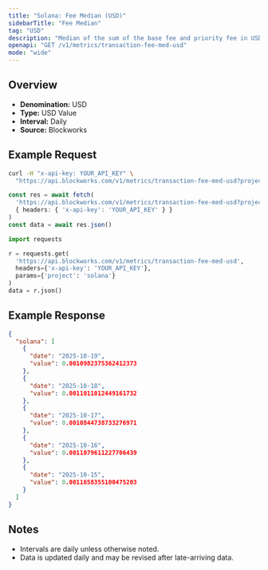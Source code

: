 ```yaml
---
title: "Solana: Fee Median (USD)"
sidebarTitle: "Fee Median"
tag: "USD"
description: "Median of the sum of the base fee and priority fee in USD that day"
openapi: "GET /v1/metrics/transaction-fee-med-usd"
mode: "wide"
---
```


## Overview

- **Denomination:** USD
- **Type:** USD Value
- **Interval:** Daily
- **Source:** Blockworks

## Example Request

<CodeGroup>

```bash cURL
curl -H "x-api-key: YOUR_API_KEY" \
  "https://api.blockworks.com/v1/metrics/transaction-fee-med-usd?project=solana"
```

```typescript TypeScript
const res = await fetch(
  'https://api.blockworks.com/v1/metrics/transaction-fee-med-usd?project=solana',
  { headers: { 'x-api-key': 'YOUR_API_KEY' } }
)
const data = await res.json()
```

```python Python
import requests

r = requests.get(
  'https://api.blockworks.com/v1/metrics/transaction-fee-med-usd',
  headers={'x-api-key': 'YOUR_API_KEY'},
  params={'project': 'solana'}
)
data = r.json()
```

</CodeGroup>

## Example Response

```json
{
  "solana": [
    {
      "date": "2025-10-19",
      "value": 0.0010982375362412373
    },
    {
      "date": "2025-10-18",
      "value": 0.0011011012449161732
    },
    {
      "date": "2025-10-17",
      "value": 0.0010844738733276971
    },
    {
      "date": "2025-10-16",
      "value": 0.0011079611227706439
    },
    {
      "date": "2025-10-15",
      "value": 0.0011658355100475203
    }
  ]
}
```

## Notes
- Intervals are daily unless otherwise noted.
- Data is updated daily and may be revised after late-arriving data.